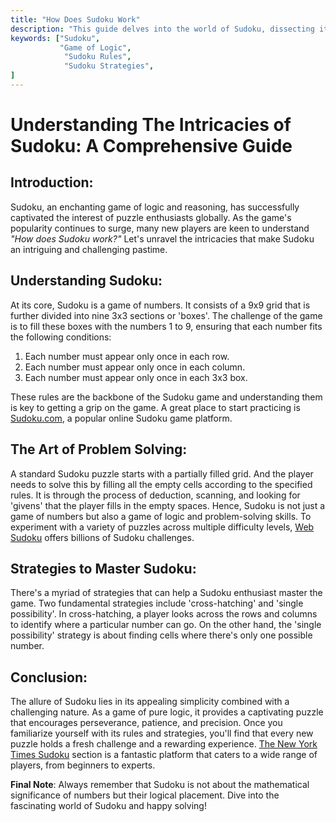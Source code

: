 ```yaml
---
title: "How Does Sudoku Work"
description: "This guide delves into the world of Sudoku, dissecting its rules, strategies and its appeal as a game of logic. The article is beneficial for new players looking to understand Sudoku and for seasoned players seeking advanced strategies. "
keywords: ["Sudoku",
           "Game of Logic",
            "Sudoku Rules",
            "Sudoku Strategies",
]
---
```

# Understanding The Intricacies of Sudoku: A Comprehensive Guide

## Introduction:

Sudoku, an enchanting game of logic and reasoning, has successfully captivated the interest of puzzle enthusiasts globally. As the game's popularity continues to surge, many new players are keen to understand *"How does Sudoku work?"* Let's unravel the intricacies that make Sudoku an intriguing and challenging pastime.

## Understanding Sudoku:

At its core, Sudoku is a game of numbers. It consists of a 9x9 grid that is further divided into nine 3x3 sections or 'boxes'. The challenge of the game is to fill these boxes with the numbers 1 to 9, ensuring that each number fits the following conditions:

1. Each number must appear only once in each row.
2. Each number must appear only once in each column.
3. Each number must appear only once in each 3x3 box.

These rules are the backbone of the Sudoku game and understanding them is key to getting a grip on the game. A great place to start practicing is [Sudoku.com](https://sudoku.com/), a popular online Sudoku game platform.

## The Art of Problem Solving:

A standard Sudoku puzzle starts with a partially filled grid. And the player needs to solve this by filling all the empty cells according to the specified rules. It is through the process of deduction, scanning, and looking for 'givens' that the player fills in the empty spaces. Hence, Sudoku is not just a game of numbers but also a game of logic and problem-solving skills. To experiment with a variety of puzzles across multiple difficulty levels, [Web Sudoku](https://www.websudoku.com/) offers billions of Sudoku challenges.

## Strategies to Master Sudoku:

There's a myriad of strategies that can help a Sudoku enthusiast master the game. Two fundamental strategies include 'cross-hatching' and 'single possibility'. In cross-hatching, a player looks across the rows and columns to identify where a particular number can go. On the other hand, the 'single possibility' strategy is about finding cells where there's only one possible number.

## Conclusion:

The allure of Sudoku lies in its appealing simplicity combined with a challenging nature. As a game of pure logic, it provides a captivating puzzle that encourages perseverance, patience, and precision. Once you familiarize yourself with its rules and strategies, you'll find that every new puzzle holds a fresh challenge and a rewarding experience. [The New York Times Sudoku](https://www.nytimes.com/puzzles/sudoku) section is a fantastic platform that caters to a wide range of players, from beginners to experts.

**Final Note**: Always remember that Sudoku is not about the mathematical significance of numbers but their logical placement. Dive into the fascinating world of Sudoku and happy solving!